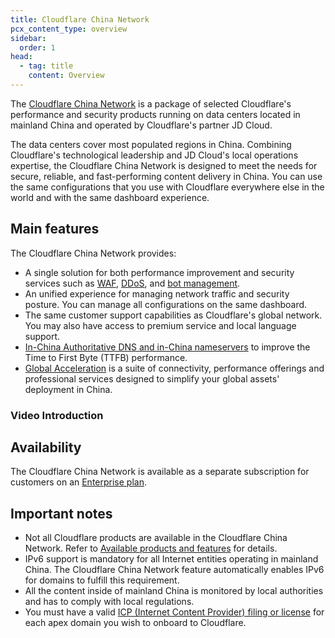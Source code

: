 ```yaml
---
title: Cloudflare China Network
pcx_content_type: overview
sidebar:
  order: 1
head:
  - tag: title
    content: Overview
---
```



The [Cloudflare China Network](https://www.cloudflare.com/china-network/) is a package of selected Cloudflare's performance and security products running on data centers located in mainland China and operated by Cloudflare's partner JD Cloud.

The data centers cover most populated regions in China. Combining Cloudflare's technological leadership and JD Cloud's local operations expertise, the Cloudflare China Network is designed to meet the needs for secure, reliable, and fast-performing content delivery in China. You can use the same configurations that you use with Cloudflare everywhere else in the world and with the same dashboard experience.

## Main features

The Cloudflare China Network provides:

- A single solution for both performance improvement and security services such as [WAF](/waf/), [DDoS](/ddos-protection/), and [bot management](/bots/).
- An unified experience for managing network traffic and security posture. You can manage all configurations on the same dashboard.
- The same customer support capabilities as Cloudflare's global network. You may also have access to premium service and local language support.
- [In-China Authoritative DNS and in-China nameservers](/china-network/concepts/china-dns/) to improve the Time to First Byte (TTFB) performance.
- [Global Acceleration](/china-network/concepts/global-acceleration/) is a suite of connectivity, performance offerings and professional services designed to simplify your global assets' deployment in China.

### Video Introduction

<Stream id="b7933a5b3636ca29f834128ca92665b3" title="China Network Overview" thumbnail="1s" />

## Availability

The Cloudflare China Network is available as a separate subscription for customers on an [Enterprise plan](https://www.cloudflare.com/plans/enterprise/).

## Important notes

- Not all Cloudflare products are available in the Cloudflare China Network. Refer to [Available products and features](/china-network/reference/available-products/) for details.
- IPv6 support is mandatory for all Internet entities operating in mainland China. The Cloudflare China Network feature automatically enables IPv6 for domains to fulfill this requirement.
- All the content inside of mainland China is monitored by local authorities and has to comply with local regulations.
- You must have a valid [ICP (Internet Content Provider) filing or license](/china-network/concepts/icp/) for each apex domain you wish to onboard to Cloudflare.
